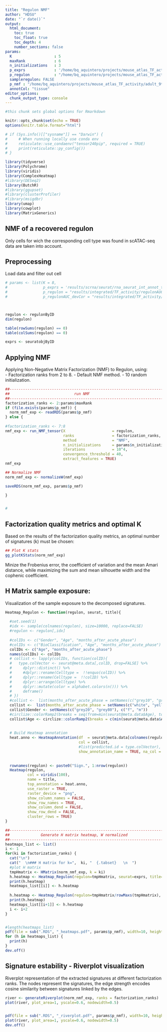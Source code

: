 ```yaml
---
title: "Regulon NMF"
author: "HDSU"
date: "`r date()`"
output: 
  html_document:
    toc: true
    toc_float: true
    toc_depth: 4
    number_sections: false
params:
  K                   : 5
  maxRank             : 6
  n_initializations   : 3
  p_exprs             : '/home/bq_aquintero/projects/mouse_atlas_TF_activity/data/scrna/Han_atlas/MCA_Adult_9Tissues_Seurat.RDS'
  p_regulon           : "/home/bq_aquintero/projects/mouse_atlas_TF_activity/adult_9tissues/results/integrated/TF_activity_method2_500000/regulonAUC.RDS"
  sampleregulon: FALSE
  p_nmf : "/home/bq_aquintero/projects/mouse_atlas_TF_activity/adult_9tissues/results/integrated/TF_activity_method2_500000/NMF_whole/NMF_regulonAUC.RDS"
  annotCol: "tissue"
editor_options: 
  chunk_output_type: console
---
```


```r
#this chunk sets global options for Rmarkdown

knitr::opts_chunk$set(echo = TRUE)
options(knitr.table.format="html")

# if (Sys.info()[["sysname"]] == "Darwin") {
#     # When running locally use conda env
#     reticulate::use_condaenv("tensor240pip", required = TRUE)
#     print(reticulate::py_config())
# }

library(tidyverse)
library(Polychrome)
library(viridis)
library(ComplexHeatmap)
#library(DESeq2)
library(ButchR)
#library(ggupset)
#library(clusterProfiler)
#library(msigdbr)
library(umap)
library(cowplot)
library(MatrixGenerics)


```

## NMF of a recovered regulon

Only cells for wich the corresponding cell type was found in scATAC-seq data are taken into account.


## Preprocessing   

Load data and filter out cell 


```r

# params <- list(K = 8,
#                p_exprs = 'results/scrna/seurat/rna_seurat_int_annot_transfer.RDS',
#                p_regulon = "results/integrated/TF_activity/regulonAUC.RDS",
#                p_regulonAUC_devCor = "results/integrated/TF_activity/regulonAUC_devCorrected.RDS")



regulon <- regulonByID
dim(regulon)

table(rowSums(regulon) == 0)
table(colSums(regulon) == 0)

exprs <- seuratobjByID
```

## Applying NMF

Applying Non-Negative Matrix Factorization (NMF) to Regulon, using:  
- Factorization ranks from 2 to 8.
- Default NMF method.
- 10 random initialization.

```r
##----------------------------------------------------------------------------##
##                             run NMF                                        ##
##----------------------------------------------------------------------------##
factorization_ranks <- 2:params$maxRank
if (file.exists(params$p_nmf)) {
  norm_nmf_exp <- readRDS(params$p_nmf)
} else {
  
#factorization_ranks <- 7:8
nmf_exp <- run_NMF_tensor(X                     = regulon,
                          ranks                 = factorization_ranks,
                          method                = "NMF",
                          n_initializations     = params$n_initializations,
                          iterations            = 10^4,
                          convergence_threshold = 40,
                          extract_features = TRUE)
nmf_exp

## Normalize NMF
norm_nmf_exp <- normalizeW(nmf_exp)

saveRDS(norm_nmf_exp, params$p_nmf)

}


# 

```
 
 
## Factorization quality metrics and optimal K

Based on the results of the factorization quality metrics, an optimal number of signatures (k) must be chosen:
  
```r
## Plot K stats
gg_plotKStats(norm_nmf_exp)

```
Minize the Frobenius error, the coefficient of variation and the mean Amari distance, while maximizing the sum and mean silhouette width and the cophenic coefficient.
  


## H Matrix sample exposure:  {.tabset}  

Visualization of the sample exposure to the decomposed signatures.
  
  
```r

Heatmap_Regulon <- function(regulon, seurat, title){
  
  #set.seed(1)
  #idx <- sample(colnames(regulon), size=10000, replace=FALSE)
  #regulon <- regulon[,idx]
  
  #colIDs <- c("Gender", "Age", "months_after_acute_phase")
  #colIDs <- c("BioClassification", "Age", "months_after_acute_phase")
  colIDs <- c("Age", "months_after_acute_phase")
  names(colIDs) <- colIDs
  # collist <- lapply(colIDs, function(colID){
  #   type.colVector <- seurat@meta.data[,colID, drop=FALSE] %>% 
  #     dplyr::distinct() %>% 
  #     #dplyr::rename(Celltype =  !!enquo(colID)) %>% 
  #     dplyr::rename(Celltype =  !!colID) %>% 
  #     dplyr::arrange(Celltype) %>% 
  #     dplyr::mutate(color = alphabet.colors(n())) %>% 
  #     deframe()
  # })
  #collist <-  list(months_after_acute_phase = setNames(c("grey10", "grey50", "grey90"), c("0 months", "3 months", "6 months")))
  collist <-  list(months_after_acute_phase = setNames(c("white", "yellow", "black"), c("0 months", "3 months", "6 months")))
  collist$Gender <- setNames(c("grey20", "grey80"), c("f", "m"))
  #circlize::colorRamp2(breaks = seq(from=min(seurat@meta.data$Age), to=max(seurat@meta.data$Age), length.out=10), colors = c("white", "black"))
  collist$Age <- circlize::colorRamp2(breaks = c(min(seurat@meta.data$Age), max(seurat@meta.data$Age)), colors = c("white", "black"))
 
  
  # Build Heatmap annotation
  heat.anno <- HeatmapAnnotation(df  = seurat@meta.data[colnames(regulon),names(collist), drop=FALSE],
                                 col = collist,
                                 #list(predicted.id = type.colVector),
                                 show_annotation_name = TRUE, na_col = "white")
  
  
  rownames(regulon) <- paste0("Sign.", 1:nrow(regulon))
  Heatmap(regulon,
          col = viridis(100),
          name = title,
          top_annotation = heat.anno,
          use_raster = TRUE,
          raster_device = "png",
          show_column_names = FALSE,
          show_row_names = TRUE,
          show_column_dend = FALSE,
          show_row_dend = FALSE,
          cluster_rows = TRUE)
}

##----------------------------------------------------------------------------##
##              Generate H matrix heatmap, W normalized                       ##
##----------------------------------------------------------------------------##
heatmaps_list <- list()
i <- 1
for(ki in factorization_ranks) {
  cat("\n")
  cat("  \n### H matrix for k=",  ki, "  {.tabset}   \n  ")
  #plot H matrix
  tmpHmatrix <- HMatrix(norm_nmf_exp, k = ki)
  h.heatmap <- Heatmap_Regulon(regulon=tmpHmatrix, seurat=exprs, title=paste0("H k=", ki))
  print(h.heatmap)
  heatmaps_list[[i]] <- h.heatmap
  
  h.heatmap <- Heatmap_Regulon(regulon=tmpHmatrix/rowMaxs(tmpHmatrix), seurat=exprs, title=paste0("H k=", ki))
  print(h.heatmap)
  heatmaps_list[[i+1]] <- h.heatmap
  i <- i+2
}


#length(heatmaps_list)
pdf(file = sub(".RDS", "_heatmaps.pdf", params$p_nmf), width=10, height=7)
for (h in heatmaps_list) {
  print(h)
}
dev.off()


```

## Signature estability - Riverplot visualization

Riverplot representation of the extracted signatures at different factorization ranks. The nodes represent the signatures, the edge strength encodes cosine similarity between signatures linked by the edges. 

```r
river <- generateRiverplot(norm_nmf_exp, ranks = factorization_ranks)
plot(river, plot_area=1, yscale=0.6, nodewidth=0.5)


pdf(file = sub(".RDS", "_riverplot.pdf", params$p_nmf), width=10, height=7)
plot(river, plot_area=1, yscale=0.6, nodewidth=0.5)
dev.off()


```


